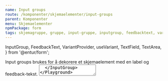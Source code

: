 ```yaml
---
name: Input groups
route: /komponenter/skjemaelementer/input-groups
parent: Komponenter
menu: Skjemaelementer
npmPackage: form
tags: skjemagruppe, gruppe, input-gruppe, inputgroup, feedbacktext, variant
---
```


  InputGroup,
  FeedbackText,
  VariantProvider,
  useVariant,
  TextField,
  TextArea,
} from '@entur/form';

<PageHeader>
  Input groups brukes for å dekorere et skjemaelement med en label og
  feedback-tekst.
</PageHeader>

<Playground>
  <InputGroup label="Togdestinasjon" feedback="Gratulerer" variant="success">
    <TextField placeholder="Oslo" />
  </InputGroup>
  <InputGroup
    label="Togdestinasjon"
    feedback="Oisann, noe galt skjedde her"
    variant="error"
  >
    <TextField placeholder="Gjøvik" width="fluid" />
  </InputGroup>
  <InputGroup label="Togdestinasjon" feedback="Pass på her" variant="warning">
    <TextField placeholder="Advarsel" />
  </InputGroup>
  <InputGroup
    label="Togdestinasjon"
    feedback="Denne informasjonen hjelper deg"
    variant="info"
  >
    <TextField placeholder="Informasjon" />
  </InputGroup>
  <InputGroup
    label="Togdestinasjon"
    feedback="Denne informasjonen hjelper deg"
    variant="info"
  >
    <TextArea placeholder="Informasjon" />
  </InputGroup>
</Playground>

## Komponenter

### InputGroup

<ImportStatement imports="InputGroup" />
<Props of={InputGroup} />

`<InputGroup />` gir oss en universelt utformet måte å legge til label, validering og variant-stiler til skjemaelementer.

### FeedbackText

<ImportStatement imports="FeedbackText" />
<Props of={FeedbackText} />

Av og til trenger man å lage sin egen versjon av en `<InputGroup />`. I de tilfellene kan det være greit å ha tilgang på byggeklossene som `<InputGroup />` er satt sammen av!

<Playground>
  <FeedbackText variant="warning">Sjekk at eposten din er gyldig</FeedbackText>
</Playground>

`<FeedbackText />` er teksten og ikonet som vises under et skjemaelement når det valideres.

### VariantProvider og useVariant

<ImportStatement imports="VariantProvider, useVariant" />

`<VariantProvider />` lar deg sende inn en variant, og hente den ut igjen med hooken `useVariant()`. Dette kan være praktisk når man skal lage sin egen versjon av en input group-komponent, og vil unngå å videresende varianten overalt.

```js
const CustomInputGroup = props => (
  <VariantProvider variant={props.variant}>{props.children}</VariantProvider>
);
```
